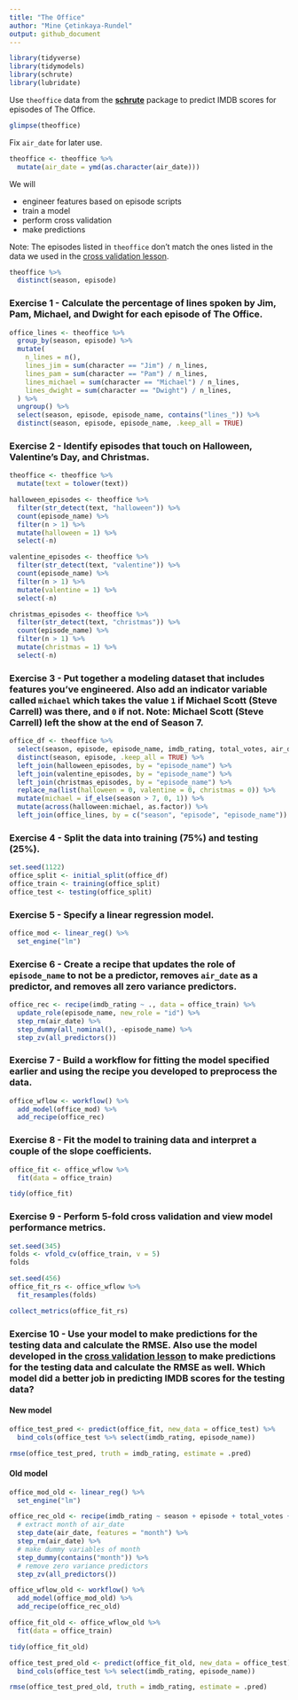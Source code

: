 ```yaml
---
title: "The Office"
author: "Mine Çetinkaya-Rundel"
output: github_document
---
```


```r
library(tidyverse)
library(tidymodels)
library(schrute)
library(lubridate)
```

Use `theoffice` data from the [**schrute**](https://bradlindblad.github.io/schrute/) package to predict IMDB scores for episodes of The Office.

```r
glimpse(theoffice)
```

Fix `air_date` for later use.

```r
theoffice <- theoffice %>%
  mutate(air_date = ymd(as.character(air_date)))
```

We will

-   engineer features based on episode scripts
-   train a model
-   perform cross validation
-   make predictions

Note: The episodes listed in `theoffice` don't match the ones listed in the data we used in the [cross validation lesson](https://ids-s1-20.github.io/slides/week-10/w10-d02-cross-validation/w10-d02-cross-validation.html).

```r
theoffice %>%
  distinct(season, episode)
```

### Exercise 1 - Calculate the percentage of lines spoken by Jim, Pam, Michael, and Dwight for each episode of The Office.

```r
office_lines <- theoffice %>%
  group_by(season, episode) %>%
  mutate(
    n_lines = n(),
    lines_jim = sum(character == "Jim") / n_lines,
    lines_pam = sum(character == "Pam") / n_lines,
    lines_michael = sum(character == "Michael") / n_lines,
    lines_dwight = sum(character == "Dwight") / n_lines,
  ) %>%
  ungroup() %>%
  select(season, episode, episode_name, contains("lines_")) %>%
  distinct(season, episode, episode_name, .keep_all = TRUE)
```

### Exercise 2 - Identify episodes that touch on Halloween, Valentine's Day, and Christmas.

```r
theoffice <- theoffice %>%
  mutate(text = tolower(text))

halloween_episodes <- theoffice %>%
  filter(str_detect(text, "halloween")) %>% 
  count(episode_name) %>%
  filter(n > 1) %>%
  mutate(halloween = 1) %>%
  select(-n)

valentine_episodes <- theoffice %>%
  filter(str_detect(text, "valentine")) %>% 
  count(episode_name) %>%
  filter(n > 1) %>%
  mutate(valentine = 1) %>%
  select(-n)

christmas_episodes <- theoffice %>%
  filter(str_detect(text, "christmas")) %>% 
  count(episode_name) %>%
  filter(n > 1) %>%
  mutate(christmas = 1) %>%
  select(-n)
```

### Exercise 3 - Put together a modeling dataset that includes features you've engineered. Also add an indicator variable called `michael` which takes the value `1` if Michael Scott (Steve Carrell) was there, and `0` if not. Note: Michael Scott (Steve Carrell) left the show at the end of Season 7.

```r
office_df <- theoffice %>%
  select(season, episode, episode_name, imdb_rating, total_votes, air_date) %>%
  distinct(season, episode, .keep_all = TRUE) %>%
  left_join(halloween_episodes, by = "episode_name") %>% 
  left_join(valentine_episodes, by = "episode_name") %>% 
  left_join(christmas_episodes, by = "episode_name") %>% 
  replace_na(list(halloween = 0, valentine = 0, christmas = 0)) %>%
  mutate(michael = if_else(season > 7, 0, 1)) %>%
  mutate(across(halloween:michael, as.factor)) %>%
  left_join(office_lines, by = c("season", "episode", "episode_name"))
```

### Exercise 4 - Split the data into training (75%) and testing (25%).

```r
set.seed(1122)
office_split <- initial_split(office_df)
office_train <- training(office_split)
office_test <- testing(office_split)
```

### Exercise 5 - Specify a linear regression model.

```r
office_mod <- linear_reg() %>%
  set_engine("lm")
```

### Exercise 6 - Create a recipe that updates the role of `episode_name` to not be a predictor, removes `air_date` as a predictor, and removes all zero variance predictors.

```r
office_rec <- recipe(imdb_rating ~ ., data = office_train) %>%
  update_role(episode_name, new_role = "id") %>%
  step_rm(air_date) %>%
  step_dummy(all_nominal(), -episode_name) %>%
  step_zv(all_predictors())
```

### Exercise 7 - Build a workflow for fitting the model specified earlier and using the recipe you developed to preprocess the data.

```r
office_wflow <- workflow() %>%
  add_model(office_mod) %>%
  add_recipe(office_rec)
```

### Exercise 8 - Fit the model to training data and interpret a couple of the slope coefficients.

```r
office_fit <- office_wflow %>%
  fit(data = office_train)

tidy(office_fit)
```

### Exercise 9 - Perform 5-fold cross validation and view model performance metrics.

```r
set.seed(345)
folds <- vfold_cv(office_train, v = 5)
folds

set.seed(456)
office_fit_rs <- office_wflow %>%
  fit_resamples(folds)

collect_metrics(office_fit_rs)
```

### Exercise 10 - Use your model to make predictions for the testing data and calculate the RMSE. Also use the model developed in the [cross validation lesson](https://ids-s1-20.github.io/slides/week-10/w10-d02-cross-validation/w10-d02-cross-validation.html) to make predictions for the testing data and calculate the RMSE as well. Which model did a better job in predicting IMDB scores for the testing data?

#### New model

```r
office_test_pred <- predict(office_fit, new_data = office_test) %>%
  bind_cols(office_test %>% select(imdb_rating, episode_name))

rmse(office_test_pred, truth = imdb_rating, estimate = .pred)
```

#### Old model

```r
office_mod_old <- linear_reg() %>%
  set_engine("lm")

office_rec_old <- recipe(imdb_rating ~ season + episode + total_votes + air_date, data = office_train) %>%
  # extract month of air_date
  step_date(air_date, features = "month") %>%
  step_rm(air_date) %>%
  # make dummy variables of month 
  step_dummy(contains("month")) %>%
  # remove zero variance predictors
  step_zv(all_predictors())

office_wflow_old <- workflow() %>%
  add_model(office_mod_old) %>%
  add_recipe(office_rec_old)

office_fit_old <- office_wflow_old %>%
  fit(data = office_train)

tidy(office_fit_old)

office_test_pred_old <- predict(office_fit_old, new_data = office_test) %>%
  bind_cols(office_test %>% select(imdb_rating, episode_name))

rmse(office_test_pred_old, truth = imdb_rating, estimate = .pred)
```
